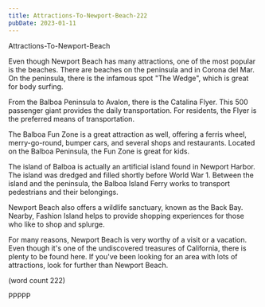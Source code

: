 ```yaml
---
title: Attractions-To-Newport-Beach-222
pubDate: 2023-01-11
---
```


Attractions-To-Newport-Beach

Even though Newport Beach has many attractions, one
of the most popular is the beaches.  There are 
beaches on the peninsula and in Corona del Mar.  On
the peninsula, there is the infamous spot "The Wedge",
which is great for body surfing.

From the Balboa Peninsula to Avalon, there is the 
Catalina Flyer.  This 500 passenger giant provides
the daily transportation.  For residents, the Flyer
is the preferred means of transportation.

The Balboa Fun Zone is a great attraction as well, 
offering a ferris wheel, merry-go-round, bumper cars,
and several shops and restaurants.  Located on the
Balboa Peninsula, the Fun Zone is great for kids.

The island of Balboa is actually an artificial 
island found in Newport Harbor.  The island was dredged
and filled shortly before World War 1.  Between the
island and the peninsula, the Balboa Island Ferry 
works to transport pedestrians and their belongings.

Newport Beach also offers a wildlife sanctuary, known
as the Back Bay.  Nearby, Fashion Island helps to 
provide shopping experiences for those who like to
shop and splurge.  

For many reasons, Newport Beach is very worthy of a 
visit or a vacation.  Even though it's one of the
undiscovered treasures of California, there is plenty
to be found here.  If you've been looking for an area
with lots of attractions, look for further than Newport
Beach.

(word count 222)

PPPPP